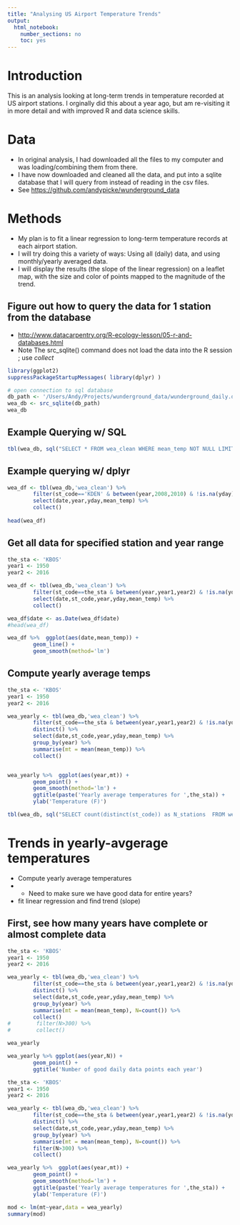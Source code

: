 ```yaml
---
title: "Analysing US Airport Temperature Trends"
output: 
  html_notebook: 
    number_sections: no
    toc: yes
---
```



# Introduction

This is an analysis looking at long-term trends in temperature recorded at US airport stations. I orginally did this about a year ago, but am re-visiting it in more detail and with improved R and data science skills.




# Data

- In original analysis, I had downloaded all the files to my computer and was loading/combining them from there.
- I have now downloaded and cleaned all the data, and put into a sqlite database that I will query from instead of reading in the csv files. 
- See <https://github.com/andypicke/wunderground_data>







# Methods

- My plan is to fit a linear regression to long-term temperature records at each airport station.
- I will try doing this a variety of ways: Using all (daily) data, and using monthly/yearly averaged data.
- I will display the results (the slope of the linear regression) on a leaflet map, with the size and color of points mapped to the magnitude of the trend.



## Figure out how to query the data for 1 station from the database
- <http://www.datacarpentry.org/R-ecology-lesson/05-r-and-databases.html>
- Note The src_sqlite() command does not load the data into the R session ; use *collect* 
```r

library(ggplot2)
suppressPackageStartupMessages( library(dplyr) )

# open connection to sql database
db_path <- '/Users/Andy/Projects/wunderground_data/wunderground_daily.db'
wea_db <- src_sqlite(db_path)
wea_db
```

## Example Querying w/ SQL
```r
tbl(wea_db, sql("SELECT * FROM wea_clean WHERE mean_temp NOT NULL LIMIT 10"))
```



## Example querying w/ dplyr
```r
wea_df <- tbl(wea_db,'wea_clean') %>% 
        filter(st_code=='KDEN' & between(year,2008,2010) & !is.na(yday)) %>% 
        select(date,year,yday,mean_temp) %>% 
        collect()
        
head(wea_df)
```


## Get all data for specified station and year range
```r
the_sta <- 'KBOS'
year1 <- 1950
year2 <- 2016

wea_df <- tbl(wea_db,'wea_clean') %>% 
        filter(st_code==the_sta & between(year,year1,year2) & !is.na(yday)) %>% 
        select(date,st_code,year,yday,mean_temp) %>% 
        collect()

wea_df$date <- as.Date(wea_df$date)
#head(wea_df)

wea_df %>%  ggplot(aes(date,mean_temp)) +
        geom_line() +
        geom_smooth(method='lm')

```


## Compute yearly average temps
```r

the_sta <- 'KBOS'
year1 <- 1950
year2 <- 2016

wea_yearly <- tbl(wea_db,'wea_clean') %>% 
        filter(st_code==the_sta & between(year,year1,year2) & !is.na(yday)) %>% 
        distinct() %>% 
        select(date,st_code,year,yday,mean_temp) %>% 
        group_by(year) %>% 
        summarise(mt = mean(mean_temp)) %>% 
        collect()


wea_yearly %>%  ggplot(aes(year,mt)) +
        geom_point() +
        geom_smooth(method='lm') +
        ggtitle(paste('Yearly average temperatures for ',the_sta)) +
        ylab('Temperature (F)')

```




```r
tbl(wea_db, sql("SELECT count(distinct(st_code)) as N_stations  FROM wea_clean"))
```


# Trends in yearly-avgerage temperatures
- Compute yearly average temperatures
- * Need to make sure we have good data for entire years?
- fit linear regression and find trend (slope)


## First, see how many years have complete or almost complete data
```r
the_sta <- 'KBOS'
year1 <- 1950
year2 <- 2016

wea_yearly <- tbl(wea_db,'wea_clean') %>% 
        filter(st_code==the_sta & between(year,year1,year2) & !is.na(yday)) %>% 
        distinct() %>% 
        select(date,st_code,year,yday,mean_temp) %>% 
        group_by(year) %>% 
        summarise(mt = mean(mean_temp), N=count()) %>% 
        collect()
#        filter(N>300) %>% 
#        collect() 

wea_yearly

wea_yearly %>% ggplot(aes(year,N)) +
        geom_point() +
        ggtitle('Number of good daily data points each year')

```




```r

the_sta <- 'KBOS'
year1 <- 1950
year2 <- 2016

wea_yearly <- tbl(wea_db,'wea_clean') %>% 
        filter(st_code==the_sta & between(year,year1,year2) & !is.na(yday)) %>% 
        distinct() %>% 
        select(date,st_code,year,yday,mean_temp) %>% 
        group_by(year) %>% 
        summarise(mt = mean(mean_temp), N=count()) %>% 
        filter(N>300) %>% 
        collect()

wea_yearly %>%  ggplot(aes(year,mt)) +
        geom_point() +
        geom_smooth(method='lm') +
        ggtitle(paste('Yearly average temperatures for ',the_sta)) +
        ylab('Temperature (F)')

mod <- lm(mt~year,data = wea_yearly)
summary(mod)

```





